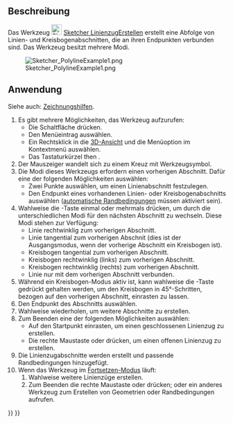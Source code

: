 <languages/>

{{Docnav/de
|[[Sketcher_CreatePoint/de|PunktErstellen]]
|[[Sketcher_CreateLine/de|LinieErstellen]]
|[[Sketcher_Workbench/de|Sketcher]]
|IconL=Sketcher_CreatePoint.svg
|IconR=Sketcher_CreateLine.svg
|IconC=Workbench_Sketcher.svg
}}

{{GuiCommand/de
|Name=Sketcher CreatePolyline
|Name/de=Sketcher LinienzugErstellen
|MenuLocation=Skizze → Skizzengeometrien → Linienzug erstellen
|Workbenches=[[Sketcher_Workbench/de|Sketcher]]
|Shortcut={{KEY|G}} {{KEY|M}}
|SeeAlso=[[Sketcher_CreateLine/de|Sketcher LinieErstellen]]
}}

<span id="Description"></span>
==Beschreibung==

Das Werkzeug [[Image:Sketcher_CreatePolyline.svg|24px]] [[Sketcher_CreatePolyline/de|Sketcher LinienzugErstellen]] erstellt eine Abfolge von Linien- und Kreisbogenabschnitten, die an ihren Endpunkten verbunden sind. Das Werkzeug besitzt mehrere Modi.

[[Image:Sketcher_PolylineExample1.png]]

{{Caption|Polylinie beginnt mit einer Linie, einem tangentialen Bogen, einem senkrechten Bogen und dann einer tangentialen Linie.}}

<span id="Usage"></span>
==Anwendung==

Siehe auch: [[Sketcher_Workbench/de#Zeichnungshilfen|Zeichnungshilfen]].

# Es gibt mehrere Möglichkeiten, das Werkzeug aufzurufen:
#* Die Schaltfläche {{Button|[[Image:Sketcher_CreatePolyline.svg|16px]] [[Sketcher_CreatePolyline/de|Linienzug erstellen]]}} drücken.
#* Den Menüeintrag {{MenuCommand|Skizze → Skizzengeometrien → [[Image:Sketcher_CreatePolyline.svg|16px]] Linienzug erstellen}} auswählen.
#* Ein Rechtsklick in die [[3D_view/de|3D-Ansicht]] und die Menüoption {{MenuCommand|[[Image:Sketcher_CreatePolyline.svg|16px]] Linienzug erstellen}} im Kontextmenü auswählen.
#* Das Tastaturkürzel {{KEY|G}} then {{KEY|M}}.
# Der Mauszeiger wandelt sich zu einem Kreuz mit Werkzeugsymbol.
# Die Modi dieses Werkzeugs erfordern einen vorherigen Abschnitt. Dafür eine der folgenden Möglichkeiten auswählen:
#* Zwei Punkte auswählen, um einen Linienabschnitt festzulegen.
#* Den Endpunkt eines vorhandenen Linien- oder Kreisbogenabschnitts auswählen ([[Sketcher_Workbench/de#Automatische_Randbedingungen|automatische Randbedingungen]] müssen aktiviert sein).
# Wahlweise die {{KEY|M}}-Taste einmal oder mehrmals drücken, um durch die unterschiedlichen Modi für den nächsten Abschnitt zu wechseln. Diese Modi stehen zur Verfügung:
#* Linie rechtwinklig zum vorherigen Abschnitt.
#* Linie tangential zum vorherigen Abschnit (dies ist der Ausgangsmodus, wenn der vorherige Abschnitt ein Kreisbogen ist).
#* Kreisbogen tangential zum vorherigen Abschnitt.
#* Kreisbogen rechtwinklig (links) zum vorherigen Abschnitt.
#* Kreisbogen rechtwinklig (rechts) zum vorherigen Abschnitt.
#* Linie nur mit dem vorherigen Abschnitt verbunden.
# Während ein Kreisbogen-Modus aktiv ist, kann wahlweise die {{KEY|Ctrl}}-Taste gedrückt gehalten werden, um den Kreisbogen in 45°-Schritten, bezogen auf den vorherigen Abschnitt, einrasten zu lassen.
# Den Endpunkt des Abschnitts auswählen.
# Wahlweise wiederholen, um weitere Abschnitte zu erstellen.
# Zum Beenden eine der folgenden Möglichkeiten auswählen:
#* Auf den Startpunkt einrasten, um einen geschlossenen Linienzug zu erstellen.
#* Die rechte Maustaste oder {{KEY|Esc}} drücken, um einen offenen Linienzug zu erstellen.
# Die Linienzugabschnitte werden erstellt und passende Randbedingungen hinzugefügt.
# Wenn das Werkzeug im [[Sketcher_Workbench/de#Fortsetzen-Modi|Fortsetzen-Modus]] läuft:
## Wahlweise weitere Linienzüge erstellen.
## Zum Beenden die rechte Maustaste oder {{KEY|Esc}} drücken; oder ein anderes Werkzeug zum Erstellen von Geometrien oder Randbedingungen aufrufen.


{{Docnav/de
|[[Sketcher_CreatePoint/de|PunktErstellen]]
|[[Sketcher_CreateLine/de|LinieErstellen]]
|[[Sketcher_Workbench/de|Sketcher]]
|IconL=Sketcher_CreatePoint.svg
|IconR=Sketcher_CreateLine.svg
|IconC=Workbench_Sketcher.svg
}}

{{Sketcher_Tools_navi{{#translation:}}}}
{{Userdocnavi{{#translation:}}}}